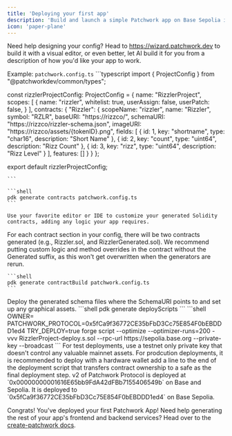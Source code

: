 ```yaml
---
title: 'Deploying your first app'
description: 'Build and launch a simple Patchwork app on Base Sepolia in less than 5 minutes.'
icon: 'paper-plane'
---
```


<Steps>
<Step title="Build a Project Config File">

<Tip>Need help designing your config? Head to https://wizard.patchwork.dev to build it with a visual editor, or even better, let AI build it for you from a description of how you'd like your app to work.</Tip>

Example: `patchwork.config.ts`
    ```typescript
import { ProjectConfig } from "@patchworkdev/common/types";

const rizzlerProjectConfig: ProjectConfig = {
    name: "RizzlerProject",
    scopes: [
        {
            name: "rizzler",
            whitelist: true,
            userAssign: false,
            userPatch: false,
        }
    ],
    contracts: {
        "Rizzler": {
            scopeName: "rizzler",
            name: "Rizzler",
            symbol: "RZLR",
            baseURI: "https://rizzco/",
            schemaURI: "https://rizzco/rizzler-schema.json",
            imageURI: "https://rizzco/assets/{tokenID}.png",
            fields: [
                {
                    id: 1,
                    key: "shortname",
                    type: "char16",
                    description: "Short Name"
                },
                {
                    id: 2,
                    key: "count",
                    type: "uint64",
                    description: "Rizz Count"
                },
                {
                    id: 3,
                    key: "rizz",
                    type: "uint64",
                    description: "Rizz Level"
                }
            ],
            features: []
        }
    }
};

export default rizzlerProjectConfig;

    ```
</Step>
<Step title="Use PDK to generate your app's contracts">

    ```shell
    pdk generate contracts patchwork.config.ts
    ```

</Step>
<Step title="Customize">

    Use your favorite editor or IDE to customize your generated Solidity contracts, adding any logic your app requires.
<Tip>For each contract section in your config, there will be two contracts generated (e.g., Rizzler.sol, and RizzlerGenerated.sol). We recommend putting custom logic and method overrides in the contract without the Generated suffix, as this won't get overwritten when the generators are rerun.</Tip>
</Step>

<Step title="Build Contracts">

    ```shell
    pdk generate contractBuild patchwork.config.ts
    ```
</Step>

<Step title="Deploy server-side resources">
    Deploy the generated schema files where the SchemaURI points to and set up any graphical assets.
</Step>

<Step title="Generate contract deploy script">
    ```shell
    pdk generate deployScripts
    ```
</Step>

<Step title="Deploy to Base Sepolia">
    ```shell
    OWNER=<your-wallet-address> PATCHWORK_PROTOCOL=0x5fCa9f36772CE35bFbD3Cc75E854F0bEBDDD1ed4 TRY_DEPLOY=true forge script --optimize --optimizer-runs=200 -vvv RizzlerProject-deploy.s.sol --rpc-url https://sepolia.base.org --private-key <your-private-key> --broadcast
    ```
<Warning>For test deployments, use a testnet only private key that doesn't control any valuable mainnet assets. For prodcution deployments, it is recommended to deploy with a hardware wallet add a line to the end of the deployment script that transfers contract ownership to a safe as the final deployment step.</Warning>
<Tip>v2 of Patchwork Protocol is deployed at `0x00000000001616E65bb9FdA42dFBb7155406549b` on Base and Sepolia. It is deployed to `0x5fCa9f36772CE35bFbD3Cc75E854F0bEBDDD1ed4` on Base Sepolia.</Tip>
</Step>
</Steps>

Congrats! You've deployed your first Patchwork App! Need help generating the rest of your app's frontend and backend services? Head over to the [create-patchwork docs](/pdk/overview).